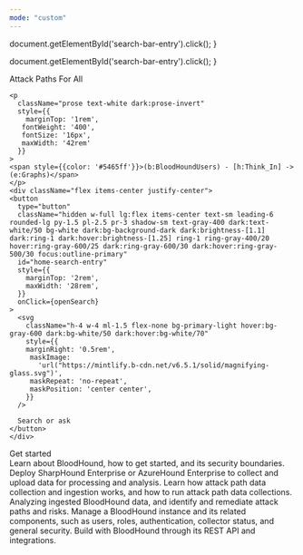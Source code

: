 ```yaml
---
mode: "custom"
---
```


  document.getElementById('search-bar-entry').click();
}

  document.getElementById('search-bar-entry').click();
}

<div className="relative w-full flex items-center justify-center" style={{ height: '24rem', overflow: 'hidden'}}>
  <div
    className="absolute inset-0"
    style={{
      background: 'linear-gradient(to left, #2c2677 30%, #150f45 100%)',
      opacity: 0.98
    }}
  ></div>
  <div style={{ position: 'absolute', textAlign: 'center', padding: '0 1rem' }}>
    <div
      className="text-white dark:text-gray-200"
      style={{
       fontWeight: '600',
       fontSize: '28px',
       margin: '0',
      }}
    >
      Attack Paths For All
    </div>

    <p
      className="prose text-white dark:prose-invert"
      style={{
        marginTop: '1rem',
       fontWeight: '400',
       fontSize: '16px',
       maxWidth: '42rem'
      }}
    >
    <span style={{color: '#5465ff'}}>(b:BloodHoundUsers) - [h:Think_In] -> (e:Graphs)</span>
    </p>
    <div className="flex items-center justify-center">
    <button
      type="button"
      className="hidden w-full lg:flex items-center text-sm leading-6 rounded-lg py-1.5 pl-2.5 pr-3 shadow-sm text-gray-400 dark:text-white/50 bg-white dark:bg-background-dark dark:brightness-[1.1] dark:ring-1 dark:hover:brightness-[1.25] ring-1 ring-gray-400/20 hover:ring-gray-600/25 dark:ring-gray-600/30 dark:hover:ring-gray-500/30 focus:outline-primary"
      id="home-search-entry"
      style={{
        marginTop: '2rem',
        maxWidth: '28rem',
      }}
      onClick={openSearch}
    >
      <svg
        className="h-4 w-4 ml-1.5 flex-none bg-primary-light hover:bg-gray-600 dark:bg-white/50 dark:hover:bg-white/70"
        style={{
        marginRight: '0.5rem',
         maskImage:
           'url("https://mintlify.b-cdn.net/v6.5.1/solid/magnifying-glass.svg")',
         maskRepeat: 'no-repeat',
         maskPosition: 'center center',
        }}
      />

      Search or ask
    </button>
    </div>
  </div>
</div>
<div
  style={{marginTop: '2rem', marginBottom: '8rem', maxWidth: '70rem', marginLeft: 'auto',
  marginRight: 'auto', paddingLeft: '1.25rem',
  paddingRight: '1.25rem' }}
>
<div
      className="text-white dark:text-gray-200"
      style={{
       fontWeight: '600',
       fontSize: '28px',
       margin: '0',
       paddingBottom: '1.25rem' 
      }}
    >
      Get started
    </div>
<CardGroup cols={3}>
  <Card
    title="Get Started"
    icon="house"
    href="/get-started/introduction"
    iconType="solid"
  >
    Learn about BloodHound, how to get started, and its security boundaries. 
  </Card>
  <Card
    title="Install a Data Collector"
    icon="folder"
    href="/install-data-collector/overview"
    iconType="solid"
  >
    Deploy SharpHound Enterprise or AzureHound Enterprise to collect and upload data for processing and analysis. 
  </Card>
  <Card 
    title="Collect Data"
      icon="searchengin"
      href="/collect-data/overview"
      iconType="solid"
    >
    Learn how attack path data collection and ingestion works, and how to run attack path data collections.
    </Card>
  <Card
    title="Analyze Attack Path Data"
    icon="chart-column"
    href="/analyze-data/overview"
    iconType="solid"
  >
  Analyzing ingested BloodHound data, and identify and remediate attack paths and risks.
  </Card>
  <Card
    title="Manage BloodHound"
    icon="user-shield"
    href="/manage-bloodhound/overview"
    iconType="solid"
  >
    Manage a BloodHound instance and its related components, such as users, roles, authentication, collector status, and general security.
  </Card>
    <Card
    title=" API & Integrations"
    icon="code"
    href="/integrations/overview"
    iconType="solid"
  >
    Build with BloodHound through its REST API and integrations.
  </Card>
</CardGroup>

</div>
